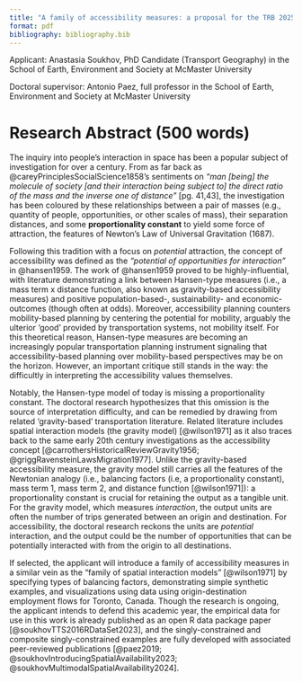 ```yaml
---
title: "A family of accessibility measures: a proposal for the TRB 2025 Doctoral Research in Transportation Modeling and Travel Behavior Analysis Workshop"
format: pdf
bibliography: bibliography.bib
---
```


Applicant: Anastasia Soukhov, PhD Candidate (Transport Geography) in the School of Earth, Environment and Society at McMaster University

Doctoral supervisor: Antonio Paez, full professor in the School of Earth, Environment and Society at McMaster University

# Research Abstract (500 words)

The inquiry into people's interaction in space has been a popular subject of investigation for over a century. From as far back as @careyPrinciplesSocialScience1858's sentiments on _"man [being] the molecule of society [and their interaction being subject to] the direct ratio of the mass and the inverse one of distance"_ [pg. 41,43], the investigation has been coloured by these relationships between a pair of masses (e.g., quantity of people, opportunities, or other scales of mass), their separation distances, and some **proportionality constant** to yield some force of attraction, the features of Newton's Law of Universal Gravitation (1687).

Following this tradition with a focus on _potential_ attraction, the concept of accessibility was defined as the  _"potential of opportunities for interaction"_ in @hansen1959. The work of @hansen1959 proved to be highly-influential, with literature demonstrating a link between Hansen-type measures (i.e., a mass term x distance function, also known as gravity-based accessibility measures) and positive population-based-, sustainability- and economic- outcomes (though often at odds). Moreover, accessibility planning counters mobility-based planning by centering the potential for mobility, arguably the ulterior 'good' provided by transportation systems, not mobility itself. For this theoretical reason, Hansen-type measures are becoming an increasingly popular transportation planning instrument signaling that accessibility-based planning over mobility-based perspectives may be on the horizon. However, an important critique still stands in the way: the difficultly in interpreting the accessibility values themselves.

Notably, the Hansen-type model of today is missing a proportionality constant. The doctoral research hypothesizes that this omission is the source of interpretation difficulty, and can be remedied by drawing from related 'gravity-based' transportation literature. Related literature includes spatial interaction models (the gravity model) [@wilson1971] as it also traces back to the same early 20th century investigations as the accessibility concept [@carrothersHistoricalReviewGravity1956; @griggRavensteinLawsMigration1977]. Unlike the gravity-based accessibility measure, the gravity model still carries all the features of the Newtonian analogy (i.e., balancing factors (i.e, a proportionality constant), mass term 1, mass term 2, and distance function [@wilson1971]): a proportionality constant is crucial for retaining the output as a tangible unit. For the gravity model, which measures _interaction_, the output units are often the number of trips generated between an origin and destination. For accessibility, the doctoral research reckons the units are _potential_ interaction, and the output could be the number of opportunities that can be potentially interacted with from the origin to all destinations.

If selected, the applicant will introduce a family of accessibility measures in a similar vein as the "family of spatial interaction models" [@wilson1971] by specifying types of balancing factors, demonstrating simple synthetic examples, and visualizations using data using origin-destination employment flows for Toronto, Canada. Though the research is ongoing, the applicant intends to defend this academic year, the empirical data for use in this work is already published as an open R data package paper [@soukhovTTS2016RDataSet2023], and the singly-constrained and composite singly-constrained examples are fully developed with associated peer-reviewed publications [@paez2019; @soukhovIntroducingSpatialAvailability2023; @soukhovMultimodalSpatialAvailability2024].
